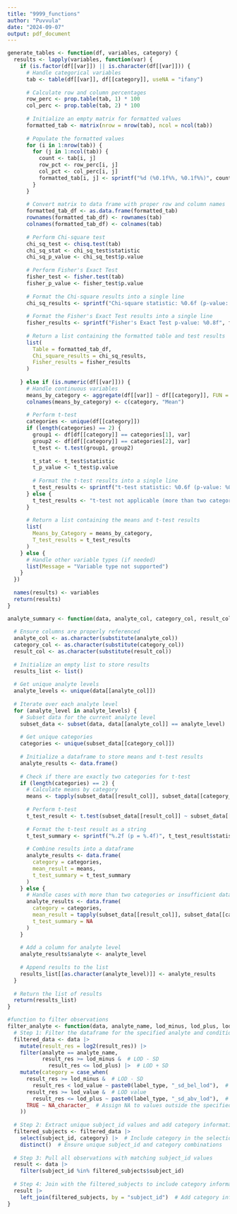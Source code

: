 ```yaml
---
title: "9999_functions"
author: "Puvvula"
date: "2024-09-07"
output: pdf_document
---
```


```r
generate_tables <- function(df, variables, category) {
  results <- lapply(variables, function(var) {
    if (is.factor(df[[var]]) || is.character(df[[var]])) {
      # Handle categorical variables
      tab <- table(df[[var]], df[[category]], useNA = "ifany")
      
      # Calculate row and column percentages
      row_perc <- prop.table(tab, 1) * 100
      col_perc <- prop.table(tab, 2) * 100
      
      # Initialize an empty matrix for formatted values
      formatted_tab <- matrix(nrow = nrow(tab), ncol = ncol(tab))
      
      # Populate the formatted values
      for (i in 1:nrow(tab)) {
        for (j in 1:ncol(tab)) {
          count <- tab[i, j]
          row_pct <- row_perc[i, j]
          col_pct <- col_perc[i, j]
          formatted_tab[i, j] <- sprintf("%d (%0.1f%%, %0.1f%%)", count, row_pct, col_pct)
        }
      }
      
      # Convert matrix to data frame with proper row and column names
      formatted_tab_df <- as.data.frame(formatted_tab)
      rownames(formatted_tab_df) <- rownames(tab)
      colnames(formatted_tab_df) <- colnames(tab)
      
      # Perform Chi-square test
      chi_sq_test <- chisq.test(tab)
      chi_sq_stat <- chi_sq_test$statistic
      chi_sq_p_value <- chi_sq_test$p.value
      
      # Perform Fisher's Exact Test
      fisher_test <- fisher.test(tab)
      fisher_p_value <- fisher_test$p.value
      
      # Format the Chi-square results into a single line
      chi_sq_results <- sprintf("Chi-square statistic: %0.6f (p-value: %0.8f)", chi_sq_stat, chi_sq_p_value)
      
      # Format the Fisher's Exact Test results into a single line
      fisher_results <- sprintf("Fisher's Exact Test p-value: %0.8f", fisher_p_value)
      
      # Return a list containing the formatted table and test results
      list(
        Table = formatted_tab_df,
        Chi_square_results = chi_sq_results,
        Fisher_results = fisher_results
      )
      
    } else if (is.numeric(df[[var]])) {
      # Handle continuous variables
      means_by_category <- aggregate(df[[var]] ~ df[[category]], FUN = mean)
      colnames(means_by_category) <- c(category, "Mean")
      
      # Perform t-test
      categories <- unique(df[[category]])
      if (length(categories) == 2) {
        group1 <- df[df[[category]] == categories[1], var]
        group2 <- df[df[[category]] == categories[2], var]
        t_test <- t.test(group1, group2)
        
        t_stat <- t_test$statistic
        t_p_value <- t_test$p.value
        
        # Format the t-test results into a single line
        t_test_results <- sprintf("t-test statistic: %0.6f (p-value: %0.8f)", t_stat, t_p_value)
      } else {
        t_test_results <- "t-test not applicable (more than two categories)"
      }
      
      # Return a list containing the means and t-test results
      list(
        Means_by_Category = means_by_category,
        T_test_results = t_test_results
      )
    } else {
      # Handle other variable types (if needed)
      list(Message = "Variable type not supported")
    }
  })
  
  names(results) <- variables
  return(results)
}

```

```r
analyte_summary <- function(data, analyte_col, category_col, result_col) {
  
  # Ensure columns are properly referenced
  analyte_col <- as.character(substitute(analyte_col))
  category_col <- as.character(substitute(category_col))
  result_col <- as.character(substitute(result_col))
  
  # Initialize an empty list to store results
  results_list <- list()
  
  # Get unique analyte levels
  analyte_levels <- unique(data[[analyte_col]])
  
  # Iterate over each analyte level
  for (analyte_level in analyte_levels) {
    # Subset data for the current analyte level
    subset_data <- subset(data, data[[analyte_col]] == analyte_level)
    
    # Get unique categories
    categories <- unique(subset_data[[category_col]])
    
    # Initialize a dataframe to store means and t-test results
    analyte_results <- data.frame()
    
    # Check if there are exactly two categories for t-test
    if (length(categories) == 2) {
      # Calculate means by category
      means <- tapply(subset_data[[result_col]], subset_data[[category_col]], mean)
      
      # Perform t-test
      t_test_result <- t.test(subset_data[[result_col]] ~ subset_data[[category_col]])
      
      # Format the t-test result as a string
      t_test_summary <- sprintf("%.2f (p = %.4f)", t_test_result$statistic, t_test_result$p.value)
      
      # Combine results into a dataframe
      analyte_results <- data.frame(
        category = categories,
        mean_result = means,
        t_test_summary = t_test_summary
      )
    } else {
      # Handle cases with more than two categories or insufficient data for t-test
      analyte_results <- data.frame(
        category = categories,
        mean_result = tapply(subset_data[[result_col]], subset_data[[category_col]], mean),
        t_test_summary = NA
      )
    }
    
    # Add a column for analyte level
    analyte_results$analyte <- analyte_level
    
    # Append results to the list
    results_list[[as.character(analyte_level)]] <- analyte_results
  }
  
  # Return the list of results
  return(results_list)
}
```

```r
#function to filter observations
filter_analyte <- function(data, analyte_name, lod_minus, lod_plus, lod_value, label_type) {
  # Step 1: Filter the dataframe for the specified analyte and condition
  filtered_data <- data |>
    mutate(result_res = log2(result_res)) |>
    filter(analyte == analyte_name,
           result_res >= lod_minus &  # LOD - SD
             result_res <= lod_plus) |>  # LOD + SD
    mutate(category = case_when(
      result_res >= lod_minus &  # LOD - SD
        result_res < lod_value ~ paste0(label_type, "_sd_bel_lod"),  # LOD value
      result_res >= lod_value &  # LOD value
        result_res <= lod_plus ~ paste0(label_type, "_sd_abv_lod"),  # LOD + SD
      TRUE ~ NA_character_  # Assign NA to values outside the specified ranges
    ))
  
  # Step 2: Extract unique subject_id values and add category information
  filtered_subjects <- filtered_data |>
    select(subject_id, category) |>  # Include category in the selection
    distinct()  # Ensure unique subject_id and category combinations
  
  # Step 3: Pull all observations with matching subject_id values
  result <- data |>
    filter(subject_id %in% filtered_subjects$subject_id)
  
  # Step 4: Join with the filtered_subjects to include category information
  result |>
    left_join(filtered_subjects, by = "subject_id")  # Add category information to the result
}
```

